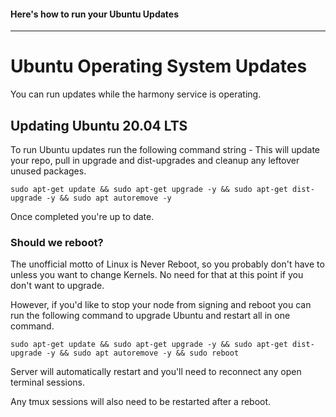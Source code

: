 #### Here's how to run your Ubuntu Updates
---

# Ubuntu Operating System Updates

You can run updates while the harmony service is operating.

## Updating Ubuntu 20.04 LTS

To run Ubuntu updates run the following command string - This will update your repo, pull in upgrade and dist-upgrades and cleanup any leftover unused packages.

```text
sudo apt-get update && sudo apt-get upgrade -y && sudo apt-get dist-upgrade -y && sudo apt autoremove -y
```

Once completed you're up to date.

### Should we reboot?

The unofficial motto of Linux is Never Reboot, so you probably don't have to unless you want to change Kernels. No need for that at this point if you don't want to upgrade.

However, if you'd like to stop your node from signing and reboot you can run the following command to upgrade Ubuntu and restart all in one command.

```text
sudo apt-get update && sudo apt-get upgrade -y && sudo apt-get dist-upgrade -y && sudo apt autoremove -y && sudo reboot
```

Server will automatically restart and you'll need to reconnect any open terminal sessions.

Any tmux sessions will also need to be restarted after a reboot.

